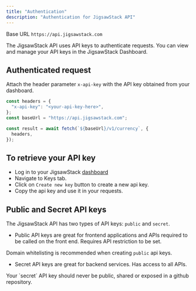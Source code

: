 ```yaml
---
title: "Authentication"
description: "Authentication for JigsawStack API"
---
```


<Info>Base URL `https://api.jigsawstack.com`</Info>

The JigsawStack API uses API keys to authenticate requests. You can view and manage your API keys in the JigsawStack Dashboard.

## Authenticated request

Attach the header parameter `x-api-key` with the API key obtained from your dashboard.

```js
const headers = {
  "x-api-key": "<your-api-key-here>",
};
const baseUrl = "https://api.jigsawstack.com";

const result = await fetch(`${baseUrl}/v1/currency`, {
  headers,
});
```

## To retrieve your API key

- Log in to your JigsawStack [dashboard](https://jigsawstack.com/dashboard)
- Navigate to Keys tab.
- Click on `Create new key` button to create a new api key.
- Copy the api key and use it in your requests.

## Public and Secret API keys

The JigsawStack API has two types of API keys: `public` and `secret`.

- Public API keys are great for frontend applications and APIs required to be called on the front end. Requires API restriction to be set.

<Tip>Domain whitelisting is recommended when creating `public` api keys.</Tip>

- Secret API keys are great for backend services. Has access to all APIs.

<Tip>
  Your `secret` API key should never be public, shared or exposed in a github
  repository.
</Tip>
